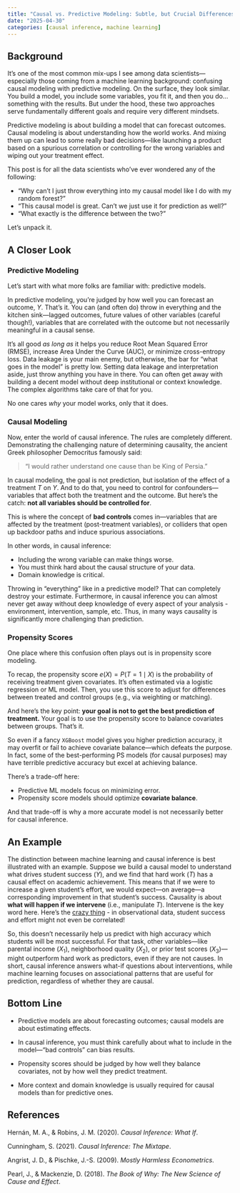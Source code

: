 ```yaml
---
title: "Causal vs. Predictive Modeling: Subtle, but Crucial Differences"
date: "2025-04-30"
categories: [causal inference, machine learning]
---
```


## Background

It’s one of the most common mix-ups I see among data scientists—especially those coming from a machine learning background: confusing causal modeling with predictive modeling. On the surface, they look similar. You build a model, you include some variables, you fit it, and then you do... something with the results. But under the hood, these two approaches serve fundamentally different goals and require very different mindsets.

Predictive modeling is about building a model that can forecast outcomes. Causal modeling is about understanding how the world works. And mixing them up can lead to some really bad decisions—like launching a product based on a spurious correlation or controlling for the wrong variables and wiping out your treatment effect.

This post is for all the data scientists who’ve ever wondered any of the following:

- “Why can’t I just throw everything into my causal model like I do with my random forest?”
- "This causal model is great. Can't we just use it for prediction as well?"
- "What exactly is the difference between the two?"

Let’s unpack it.

## A Closer Look

### Predictive Modeling

Let’s start with what more folks are familiar with: predictive models.

In predictive modeling, you’re judged by how well you can forecast an outcome, $Y$. That’s it. You can (and often do) throw in everything and the kitchen sink—lagged outcomes, future values of other variables (careful though!), variables that are correlated with the outcome but not necessarily meaningful in a causal sense.

It’s all good *as long as* it helps you reduce Root Mean Squared Error (RMSE), increase Area Under the Curve (AUC), or minimize cross-entropy loss. Data leakage is your main enemy, but otherwise, the bar for “what goes in the model” is pretty low. Setting data leakage and interpretation aside, just throw anything you have in there. You can often get away with building a decent model without deep institutional or context knowledge. The complex algorithms take care of that for you.

No one cares *why* your model works, only that it does.

### Causal Modeling

Now, enter the world of causal inference. The rules are completely different. Demonstrating the challenging nature of determining causality, the ancient Greek philosopher Democritus famously said:

> "I would rather understand one cause than be King of Persia."

In causal modeling, the goal is not prediction, but isolation of the effect of a treatment $T$ on $Y$. And to do that, you need to control for confounders—variables that affect both the treatment and the outcome. But here's the catch: **not all variables should be controlled for**.

This is where the concept of **bad controls** comes in—variables that are affected by the treatment (post-treatment variables), or colliders that open up backdoor paths and induce spurious associations.

In other words, in causal inference:

- Including the wrong variable can make things worse.
- You must think hard about the causal structure of your data.
- Domain knowledge is critical.

Throwing in “everything” like in a predictive model? That can completely destroy your estimate. Furthermore, in causal inference you can almost never get away without deep knowledge of every aspect of your analysis - environment, intervention, sample, etc. Thus, in many ways causality is significantly more challenging than prediction. 

### Propensity Scores

One place where this confusion often plays out is in propensity score modeling.

To recap, the propensity score $e(X) = P(T = 1 \mid X)$ is the probability of receiving treatment given covariates. It’s often estimated via a logistic regression or ML model. Then, you use this score to adjust for differences between treated and control groups (e.g., via weighting or matching).

And here’s the key point: **your goal is not to get the best prediction of treatment.** Your goal is to use the propensity score to balance covariates between groups. That’s it.

So even if a fancy `XGBoost` model gives you higher prediction accuracy, it may overfit or fail to achieve covariate balance—which defeats the purpose. In fact, some of the best-performing PS models (for causal purposes) may have terrible predictive accuracy but excel at achieving balance.

There’s a trade-off here:

- Predictive ML models focus on minimizing error.
- Propensity score models should optimize **covariate balance**.

And that trade-off is why a more accurate model is not necessarily better for causal inference.


## An Example

The distinction between machine learning and causal inference is best illustrated with an example. Suppose we build a causal model to understand what drives student success ($Y$), and we find that hard work ($T$) has a causal effect on academic achievement. This means that if we were to increase a given student's effort, we would expect—on average—a corresponding improvement in that student’s success. Causality is about **what will happen if we intervene** (i.e., manipulate $T$). Intervene is the key word here. Here's the [crazy thing](https://vyasenov.github.io/blog/causation-without-correlation.html) - in observational data, student success and effort might not even be correlated! 

So, this doesn't necessarily help us predict with high accuracy which students will be most successful. For that task, other variables—like parental income ($X_1$), neighborhood quality ($X_2$), or prior test scores ($X_3$)—might outperform hard work as predictors, even if they are not causes. In short, causal inference answers what-if questions about interventions, while machine learning focuses on associational patterns that are useful for prediction, regardless of whether they are causal.

## Bottom Line

- Predictive models are about forecasting outcomes; causal models are about estimating effects.

- In causal inference, you must think carefully about what to include in the model—“bad controls” can bias results.

- Propensity scores should be judged by how well they balance covariates, not by how well they predict treatment.

- More context and domain knowledge is usually required for causal models than for predictive ones.

## References

Hernán, M. A., & Robins, J. M. (2020). *Causal Inference: What If*. 

Cunningham, S. (2021). *Causal Inference: The Mixtape*.  

Angrist, J. D., & Pischke, J.-S. (2009). *Mostly Harmless Econometrics*.  

Pearl, J., & Mackenzie, D. (2018). *The Book of Why: The New Science of Cause and Effect*.
